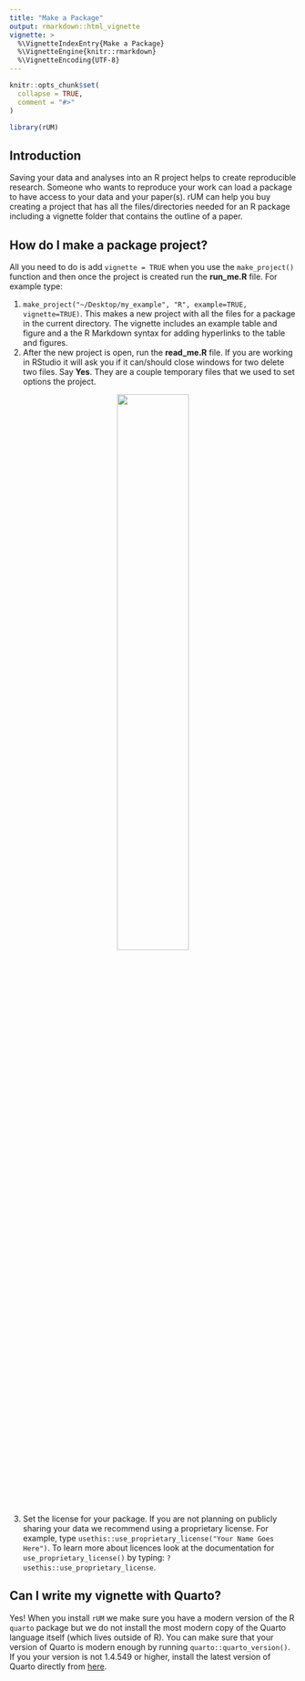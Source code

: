 ```yaml
---
title: "Make a Package"
output: rmarkdown::html_vignette
vignette: >
  %\VignetteIndexEntry{Make a Package}
  %\VignetteEngine{knitr::rmarkdown}
  %\VignetteEncoding{UTF-8}
---
```


```r
knitr::opts_chunk$set(
  collapse = TRUE,
  comment = "#>"
)
```

```r
library(rUM)
```

## Introduction
Saving your data and analyses into an R project helps to create reproducible research.  Someone who wants to reproduce your work can load a package to have access to your data and your paper(s).  rUM can help you buy creating a project that has all the files/directories needed for an R package including a vignette folder that contains the outline of a paper.

## How do I make a package project?
All you need to do is add `vignette = TRUE` when you use the `make_project()` function and then once the project is created run the **run_me.R** file.  For example type:

1. `make_project("~/Desktop/my_example", "R", example=TRUE, vignette=TRUE)`.  This makes a new project with all the files for a package in the current directory.  The vignette includes an example table and figure and a the R Markdown syntax for adding hyperlinks to the table and figures.
2. After the new project is open, run the **read_me.R** file.  If you are working in RStudio it will ask you if it can/should close windows for two delete two files.  Say **Yes**. They are a couple temporary files that we used to set options the project.

<center>
![](say_yes.png){width="50%"}
</center>

3. Set the license for your package.  If you are not planning on publicly sharing your data we recommend using a proprietary license.  For example, type `usethis::use_proprietary_license("Your Name Goes Here")`.  To learn more about licences look at the documentation for `use_proprietary_license()` by typing: `?usethis::use_proprietary_license`.

## Can I write my vignette with Quarto?

Yes!  When you install `rUM` we make sure you have a modern version of the R `quarto` package but we do not install the most modern copy of the Quarto language itself (which lives outside of R).  You can make sure that your version of Quarto is modern enough by running `quarto::quarto_version()`.  If you your version is not 1.4.549 or higher, install the latest version of Quarto directly from [here](https://quarto.org/docs/get-started/).